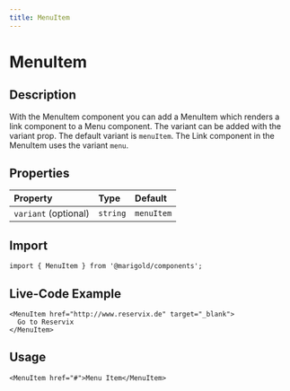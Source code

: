 ```yaml
---
title: MenuItem
---
```


# MenuItem

## Description

With the MenuItem component you can add a MenuItem which renders a link component to a Menu component.
The variant can be added with the variant prop. The default variant is `menuItem`.
The Link component in the MenuItem uses the variant `menu`.

## Properties

| Property             | Type     | Default    |
| :------------------- | :------- | :--------- |
| `variant` (optional) | `string` | `menuItem` |

## Import

```tsx code
import { MenuItem } from '@marigold/components';
```

## Live-Code Example

```tsx live
<MenuItem href="http://www.reservix.de" target="_blank">
  Go to Reservix
</MenuItem>
```

## Usage

```tsx
<MenuItem href="#">Menu Item</MenuItem>
```
